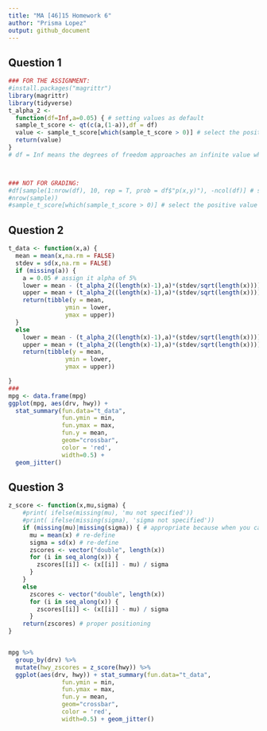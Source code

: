 ```yaml
---
title: "MA [46]15 Homework 6"
author: "Prisma Lopez"
output: github_document
---
```



## Question 1

```r
### FOR THE ASSIGNMENT:
#install.packages("magrittr")
library(magrittr)
library(tidyverse)
t_alpha_2 <- 
  function(df=Inf,a=0.05) { # setting values as default
  sample_t_score <- qt(c(a,(1-a)),df = df)  
  value <- sample_t_score[which(sample_t_score > 0)] # select the positive value
  return(value)
}
# df = Inf means the degrees of freedom approaches an infinite value whereby, the student's t-distribution (tdf) approximates the Standard Normal Distribution (T)



### NOT FOR GRADING: 
#df[sample(1:nrow(df), 10, rep = T, prob = df$"p(x,y)"), -ncol(df)] # sample rows from the data frame 
#nrow(sample))  
#sample_t_score[which(sample_t_score > 0)] # select the positive value
```




## Question 2

```r
t_data <- function(x,a) {
  mean = mean(x,na.rm = FALSE)
  stdev = sd(x,na.rm = FALSE)
  if (missing(a)) {
    a = 0.05 # assign it alpha of 5%
    lower = mean - (t_alpha_2((length(x)-1),a)*(stdev/sqrt(length(x))))
    upper = mean + (t_alpha_2((length(x)-1),a)*(stdev/sqrt(length(x))))
    return(tibble(y = mean,
                ymin = lower,
                ymax = upper))
  }
  else
    lower = mean - (t_alpha_2((length(x)-1),a)*(stdev/sqrt(length(x))))
    upper = mean + (t_alpha_2((length(x)-1),a)*(stdev/sqrt(length(x))))
    return(tibble(y = mean,
                ymin = lower,
                ymax = upper))

}
###
mpg <- data.frame(mpg)
ggplot(mpg, aes(drv, hwy)) +
  stat_summary(fun.data="t_data", 
               fun.ymin = min,
               fun.ymax = max,
               fun.y = mean,
               geom="crossbar", 
               color = 'red',
               width=0.5) +
  geom_jitter()

```


## Question 3



```r
z_score <- function(x,mu,sigma) {
    #print( ifelse(missing(mu), 'mu not specified'))
    #print( ifelse(missing(sigma), 'sigma not specified'))
    if (missing(mu)|missing(sigma)) { # appropriate because when you call the function with only 2 inputs, function does not know if numeric input is for mu or sigma
      mu = mean(x) # re-define
      sigma = sd(x) # re-define
      zscores <- vector("double", length(x))
      for (i in seq_along(x)) {
        zscores[[i]] <- (x[[i]] - mu) / sigma
      }
    }
    else
      zscores <- vector("double", length(x))
      for (i in seq_along(x)) {
        zscores[[i]] <- (x[[i]] - mu) / sigma
      }
    return(zscores) # proper positioning
}


mpg %>% 
  group_by(drv) %>% 
  mutate(hwy_zscores = z_score(hwy)) %>% 
  ggplot(aes(drv, hwy)) + stat_summary(fun.data="t_data", 
               fun.ymin = min,
               fun.ymax = max,
               fun.y = mean,
               geom="crossbar", 
               color = 'red',
               width=0.5) + geom_jitter()
```

